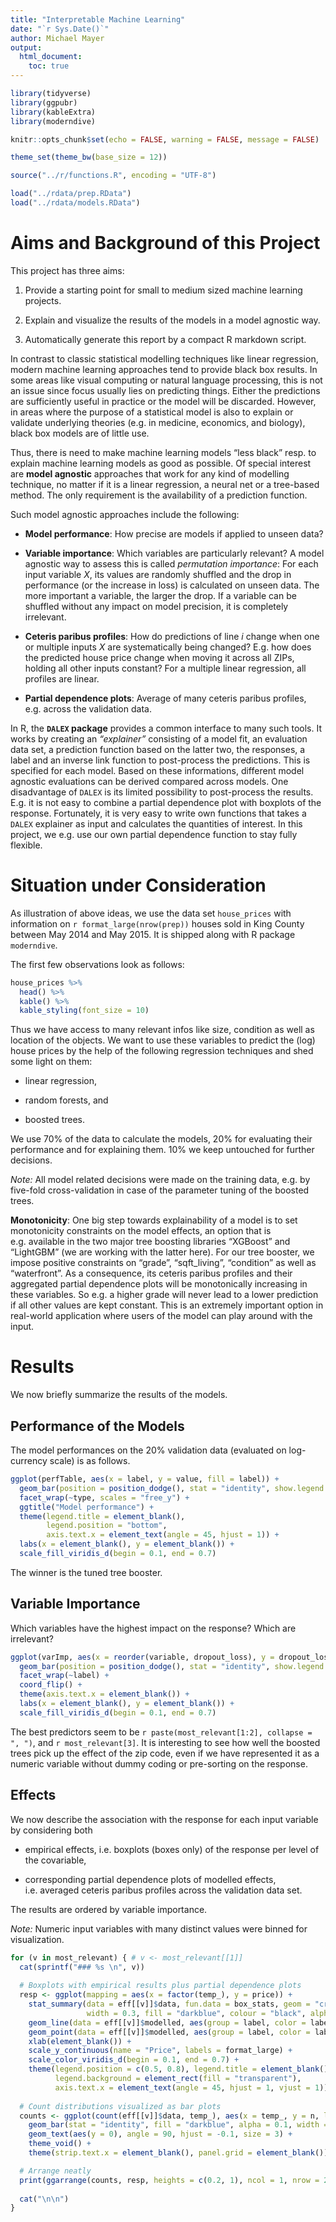 ---
title: "Interpretable Machine Learning"
date: "`r Sys.Date()`"
author: Michael Mayer
output:
  html_document:
    toc: true
---

```{r setup, warning = FALSE, message = FALSE, echo = FALSE}
library(tidyverse)
library(ggpubr)
library(kableExtra)
library(moderndive)

knitr::opts_chunk$set(echo = FALSE, warning = FALSE, message = FALSE) 

theme_set(theme_bw(base_size = 12))

source("../r/functions.R", encoding = "UTF-8")

load("../rdata/prep.RData")
load("../rdata/models.RData")


```

# Aims and Background of this Project

This project has three aims:

1) Provide a starting point for small to medium sized machine learning projects.

2) Explain and visualize the results of the models in a model agnostic way.

3) Automatically generate this report by a compact R markdown script.

In contrast to classic statistical modelling techniques like linear regression, modern machine learning approaches tend to provide black box results. In some areas like visual computing or natural language processing, this is not an issue since focus usually lies on predicting things. Either the predictions are sufficiently useful in practice or the model will be discarded. However, in areas where the purpose of a statistical model is also to explain or validate underlying theories (e.g. in medicine, economics, and biology), black box models are of little use. 

Thus, there is need to make machine learning models "less black" resp. to explain machine learning models as good as possible. Of special interest are **model agnostic** approaches that work for any kind of modelling technique, no matter if it is a linear regression, a neural net or a tree-based method. The only requirement is the availability of a prediction function.

Such model agnostic approaches include the following:

- **Model performance**: How precise are models if applied to unseen data?

- **Variable importance**: Which variables are particularly relevant? A model agnostic way to assess this is called *permutation importance*: For each input variable $X$, its values are randomly shuffled and the drop in performance (or the increase in loss) is calculated on unseen data. The more important a variable, the larger the drop. If a variable can be shuffled without any impact on model precision, it is completely irrelevant.

- **Ceteris paribus profiles**: How do predictions of line $i$ change when one or multiple inputs $X$ are systematically being changed? E.g. how does the predicted house price change when moving it across all ZIPs, holding all other inputs constant? For a multiple linear regression, all profiles are linear. 

- **Partial dependence plots**: Average of many ceteris paribus profiles, e.g. across the validation data.

In R, the **`DALEX` package** provides a common interface to many such tools. It works by creating an *"*explainer*"* consisting of a model fit, an evaluation data set, a prediction function based on the latter two, the responses, a label and an inverse link function to post-process the predictions. This is specified for each model. Based on these informations, different model agnostic evaluations can be derived compared across models. One disadvantage of `DALEX` is its limited possibility to post-process the results. E.g. it is not easy to combine a partial dependence plot with boxplots of the response. Fortunately, it is very easy to write own functions that takes a `DALEX` explainer as input and calculates the quantities of interest. In this project, we e.g. use our own partial dependence function to stay fully flexible.

# Situation under Consideration

As illustration of above ideas, we use the data set `house_prices` with information on `r format_large(nrow(prep))` houses sold in King County between May 2014 and May 2015. It is shipped along with R package `moderndive`.

The first few observations look as follows:

```{r}
house_prices %>% 
  head() %>% 
  kable() %>%
  kable_styling(font_size = 10)
```

Thus we have access to many relevant infos like size, condition as well as location of the objects. We want to use these variables to predict the (log) house prices by the help of the following regression techniques and shed some light on them: 

- linear regression,

- random forests, and

- boosted trees.

We use 70% of the data to calculate the models, 20% for evaluating their performance and for explaining them. 10% we keep untouched for further decisions.

*Note:* All model related decisions were made on the training data, e.g. by five-fold cross-validation in case of the parameter tuning of the boosted trees.

**Monotonicity**: One big step towards explainability of a model is to set monotonicity constraints on the model effects, an option that is e.g. available in the two major tree boosting libraries "XGBoost" and "LightGBM" (we are working with the latter here). For our tree booster, we impose positive constraints on "grade", "sqft_living", "condition" as well as "waterfront". As a consequence, its ceteris paribus profiles and their aggregated partial dependence plots will be monotonically increasing in these variables. So e.g. a higher grade will never lead to a lower prediction if all other values are kept constant. This is an extremely important option in real-world application where users of the model can play around with the input.

# Results

We now briefly summarize the results of the models.

## Performance of the Models

The model performances on the 20% validation data (evaluated on log-currency scale) is as follows.

```{r}
ggplot(perfTable, aes(x = label, y = value, fill = label)) + 
  geom_bar(position = position_dodge(), stat = "identity", show.legend = FALSE) +
  facet_wrap(~type, scales = "free_y") +
  ggtitle("Model performance") + 
  theme(legend.title = element_blank(), 
        legend.position = "bottom", 
        axis.text.x = element_text(angle = 45, hjust = 1)) +
  labs(x = element_blank(), y = element_blank()) +
  scale_fill_viridis_d(begin = 0.1, end = 0.7)
```

The winner is the tuned tree booster.

## Variable Importance

Which variables have the highest impact on the response? Which are irrelevant?

```{r}
ggplot(varImp, aes(x = reorder(variable, dropout_loss), y = dropout_loss, fill = label)) + 
  geom_bar(position = position_dodge(), stat = "identity", show.legend = FALSE) +
  facet_wrap(~label) +
  coord_flip() +
  theme(axis.text.x = element_blank()) +
  labs(x = element_blank(), y = element_blank()) +
  scale_fill_viridis_d(begin = 0.1, end = 0.7)
```

The best predictors seem to be `r paste(most_relevant[1:2], collapse = ", ")`, and `r most_relevant[3]`. It is interesting to see how well the boosted trees pick up the effect of the zip code, even if we have represented it as a numeric variable without dummy coding or pre-sorting on the response.

## Effects

We now describe the association with the response for each input variable by considering both

- empirical effects, i.e. boxplots (boxes only) of the response per level of the covariable,

- corresponding partial dependence plots of modelled effects, i.e. averaged ceteris paribus profiles across the validation data set.

The results are ordered by variable importance.

*Note:* Numeric input variables with many distinct values were binned for visualization.

```{r, results = "asis"}
for (v in most_relevant) { # v <- most_relevant[[1]]
  cat(sprintf("### %s \n", v))
  
  # Boxplots with empirical results plus partial dependence plots
  resp <- ggplot(mapping = aes(x = factor(temp_), y = price)) +
    stat_summary(data = eff[[v]]$data, fun.data = box_stats, geom = "crossbar",
                 width = 0.3, fill = "darkblue", colour = "black", alpha = 0.1) +
    geom_line(data = eff[[v]]$modelled, aes(group = label, color = label), size = 1.5) +
    geom_point(data = eff[[v]]$modelled, aes(group = label, color = label), size = 4) +
    xlab(element_blank()) +
    scale_y_continuous(name = "Price", labels = format_large) +
    scale_color_viridis_d(begin = 0.1, end = 0.7) +
    theme(legend.position = c(0.5, 0.8), legend.title = element_blank(),
          legend.background = element_rect(fill = "transparent"),
          axis.text.x = element_text(angle = 45, hjust = 1, vjust = 1))
  
  # Count distributions visualized as bar plots
  counts <- ggplot(count(eff[[v]]$data, temp_), aes(x = temp_, y = n, label = format_large(n))) +
    geom_bar(stat = "identity", fill = "darkblue", alpha = 0.1, width = 0.3) +
    geom_text(aes(y = 0), angle = 90, hjust = -0.1, size = 3) +
    theme_void() +
    theme(strip.text.x = element_blank(), panel.grid = element_blank())

  # Arrange neatly
  print(ggarrange(counts, resp, heights = c(0.2, 1), ncol = 1, nrow = 2, align = "v"))
  
  cat("\n\n")
}
```

